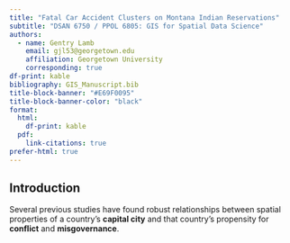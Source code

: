 ```yaml
---
title: "Fatal Car Accident Clusters on Montana Indian Reservations"
subtitle: "DSAN 6750 / PPOL 6805: GIS for Spatial Data Science"
authors:
  - name: Gentry Lamb
    email: gjl53@georgetown.edu
    affiliation: Georgetown University
    corresponding: true
df-print: kable
bibliography: GIS_Manuscript.bib
title-block-banner: "#E69F0095"
title-block-banner-color: "black"
format:
  html:
    df-print: kable
  pdf:
    link-citations: true
prefer-html: true
---
```


## Introduction

Several previous studies have found robust relationships between spatial properties of a country's **capital city** and that country's propensity for **conflict** and **misgovernance**.
